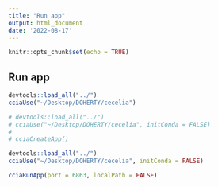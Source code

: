 ```yaml
---
title: "Run app"
output: html_document
date: '2022-08-17'
---
```


```r
knitr::opts_chunk$set(echo = TRUE)
```

## Run app

```r
devtools::load_all("../")
cciaUse("~/Desktop/DOHERTY/cecelia")
```

```r
# devtools::load_all("../")
# cciaUse("~/Desktop/DOHERTY/cecelia", initConda = FALSE)
# 
# cciaCreateApp()
```

```r
devtools::load_all("../")
cciaUse("~/Desktop/DOHERTY/cecelia", initConda = FALSE)

cciaRunApp(port = 6863, localPath = FALSE)
```

